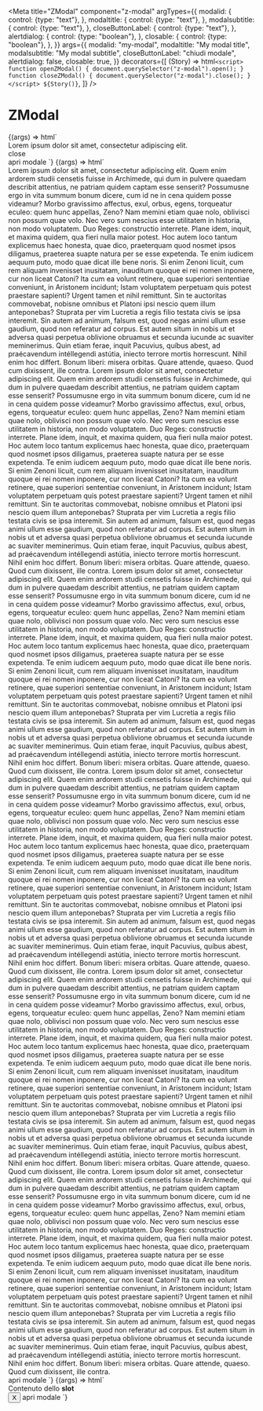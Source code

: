 
<Meta
  title="ZModal"
  component="z-modal"
  argTypes={{
    modalid: {
      control: {type: "text"},
    },
    modaltitle: {
      control: {type: "text"},
    },
    modalsubtitle: {
      control: {type: "text"},
    },
    closeButtonLabel: {
      control: {type: "text"},
    },
    alertdialog: {
      control: {type: "boolean"},
    },
    closable: {
      control: {type: "boolean"},
    },
  }}
  args={{
    modalid: "my-modal",
    modaltitle: "My modal title",
    modalsubtitle: "My modal subtitle",
    closeButtonLabel: "chiudi modale",
    alertdialog: false,
    closable: true,
  }}
  decorators={[
    (Story) => html`
      <script>
        function openZModal() {
          document.querySelector("z-modal").open();
        }
        function closeZModal() {
          document.querySelector("z-modal").close();
        }
      </script>
      ${Story()}
    `,
  ]}
/>

# ZModal

<Canvas>
  <Story
    name="Short text"
    args={{modalid: "my-modal-short"}}
  >
    {(args) => html`
      <z-modal
        modalid=${args.modalid}
        modaltitle=${args.modaltitle}
        modalsubtitle=${args.modalsubtitle}
        close-button-label=${args.closeButtonLabel}
        alertdialog=${args.alertdialog}
        closable=${args.closable}
      >
        <div slot="modalContent">
          Lorem ipsum dolor sit amet, consectetur adipiscing elit.
          <br />
          <z-button onclick="closeZModal()">close</z-button>
        </div>
      </z-modal>
      <z-button onclick="openZModal()">apri modale</z-button>
    `}
  </Story>
</Canvas>

<Canvas>
  <Story
    name="Long text"
    args={{modalid: "my-modal-long"}}
  >
    {(args) => html`
      <z-modal
        modalid=${args.modalid}
        modaltitle=${args.modaltitle}
        modalsubtitle=${args.modalsubtitle}
        close-button-label=${args.closeButtonLabel}
        alertdialog=${args.alertdialog}
        closable=${args.closable}
      >
        <div slot="modalContent">
          Lorem ipsum dolor sit amet, consectetur adipiscing elit. Quem enim ardorem studii censetis fuisse in
          Archimede, qui dum in pulvere quaedam describit attentius, ne patriam quidem captam esse senserit? Possumusne
          ergo in vita summum bonum dicere, cum id ne in cena quidem posse videamur? Morbo gravissimo affectus, exul,
          orbus, egens, torqueatur eculeo: quem hunc appellas, Zeno? Nam memini etiam quae nolo, oblivisci non possum
          quae volo. Nec vero sum nescius esse utilitatem in historia, non modo voluptatem. Duo Reges: constructio
          interrete. Plane idem, inquit, et maxima quidem, qua fieri nulla maior potest. Hoc autem loco tantum
          explicemus haec honesta, quae dico, praeterquam quod nosmet ipsos diligamus, praeterea suapte natura per se
          esse expetenda. Te enim iudicem aequum puto, modo quae dicat ille bene noris. Si enim Zenoni licuit, cum rem
          aliquam invenisset inusitatam, inauditum quoque ei rei nomen inponere, cur non liceat Catoni? Ita cum ea
          volunt retinere, quae superiori sententiae conveniunt, in Aristonem incidunt; Istam voluptatem perpetuam quis
          potest praestare sapienti? Urgent tamen et nihil remittunt. Sin te auctoritas commovebat, nobisne omnibus et
          Platoni ipsi nescio quem illum anteponebas? Stuprata per vim Lucretia a regis filio testata civis se ipsa
          interemit. Sin autem ad animum, falsum est, quod negas animi ullum esse gaudium, quod non referatur ad corpus.
          Est autem situm in nobis ut et adversa quasi perpetua oblivione obruamus et secunda iucunde ac suaviter
          meminerimus. Quin etiam ferae, inquit Pacuvius, quíbus abest, ad praécavendum intéllegendi astútia, iniecto
          terrore mortis horrescunt. Nihil enim hoc differt. Bonum liberi: misera orbitas. Quare attende, quaeso. Quod
          cum dixissent, ille contra. Lorem ipsum dolor sit amet, consectetur adipiscing elit. Quem enim ardorem studii
          censetis fuisse in Archimede, qui dum in pulvere quaedam describit attentius, ne patriam quidem captam esse
          senserit? Possumusne ergo in vita summum bonum dicere, cum id ne in cena quidem posse videamur? Morbo
          gravissimo affectus, exul, orbus, egens, torqueatur eculeo: quem hunc appellas, Zeno? Nam memini etiam quae
          nolo, oblivisci non possum quae volo. Nec vero sum nescius esse utilitatem in historia, non modo voluptatem.
          Duo Reges: constructio interrete. Plane idem, inquit, et maxima quidem, qua fieri nulla maior potest. Hoc
          autem loco tantum explicemus haec honesta, quae dico, praeterquam quod nosmet ipsos diligamus, praeterea
          suapte natura per se esse expetenda. Te enim iudicem aequum puto, modo quae dicat ille bene noris. Si enim
          Zenoni licuit, cum rem aliquam invenisset inusitatam, inauditum quoque ei rei nomen inponere, cur non liceat
          Catoni? Ita cum ea volunt retinere, quae superiori sententiae conveniunt, in Aristonem incidunt; Istam
          voluptatem perpetuam quis potest praestare sapienti? Urgent tamen et nihil remittunt. Sin te auctoritas
          commovebat, nobisne omnibus et Platoni ipsi nescio quem illum anteponebas? Stuprata per vim Lucretia a regis
          filio testata civis se ipsa interemit. Sin autem ad animum, falsum est, quod negas animi ullum esse gaudium,
          quod non referatur ad corpus. Est autem situm in nobis ut et adversa quasi perpetua oblivione obruamus et
          secunda iucunde ac suaviter meminerimus. Quin etiam ferae, inquit Pacuvius, quíbus abest, ad praécavendum
          intéllegendi astútia, iniecto terrore mortis horrescunt. Nihil enim hoc differt. Bonum liberi: misera orbitas.
          Quare attende, quaeso. Quod cum dixissent, ille contra. Lorem ipsum dolor sit amet, consectetur adipiscing
          elit. Quem enim ardorem studii censetis fuisse in Archimede, qui dum in pulvere quaedam describit attentius,
          ne patriam quidem captam esse senserit? Possumusne ergo in vita summum bonum dicere, cum id ne in cena quidem
          posse videamur? Morbo gravissimo affectus, exul, orbus, egens, torqueatur eculeo: quem hunc appellas, Zeno?
          Nam memini etiam quae nolo, oblivisci non possum quae volo. Nec vero sum nescius esse utilitatem in historia,
          non modo voluptatem. Duo Reges: constructio interrete. Plane idem, inquit, et maxima quidem, qua fieri nulla
          maior potest. Hoc autem loco tantum explicemus haec honesta, quae dico, praeterquam quod nosmet ipsos
          diligamus, praeterea suapte natura per se esse expetenda. Te enim iudicem aequum puto, modo quae dicat ille
          bene noris. Si enim Zenoni licuit, cum rem aliquam invenisset inusitatam, inauditum quoque ei rei nomen
          inponere, cur non liceat Catoni? Ita cum ea volunt retinere, quae superiori sententiae conveniunt, in
          Aristonem incidunt; Istam voluptatem perpetuam quis potest praestare sapienti? Urgent tamen et nihil
          remittunt. Sin te auctoritas commovebat, nobisne omnibus et Platoni ipsi nescio quem illum anteponebas?
          Stuprata per vim Lucretia a regis filio testata civis se ipsa interemit. Sin autem ad animum, falsum est, quod
          negas animi ullum esse gaudium, quod non referatur ad corpus. Est autem situm in nobis ut et adversa quasi
          perpetua oblivione obruamus et secunda iucunde ac suaviter meminerimus. Quin etiam ferae, inquit Pacuvius,
          quíbus abest, ad praécavendum intéllegendi astútia, iniecto terrore mortis horrescunt. Nihil enim hoc differt.
          Bonum liberi: misera orbitas. Quare attende, quaeso. Quod cum dixissent, ille contra. Lorem ipsum dolor sit
          amet, consectetur adipiscing elit. Quem enim ardorem studii censetis fuisse in Archimede, qui dum in pulvere
          quaedam describit attentius, ne patriam quidem captam esse senserit? Possumusne ergo in vita summum bonum
          dicere, cum id ne in cena quidem posse videamur? Morbo gravissimo affectus, exul, orbus, egens, torqueatur
          eculeo: quem hunc appellas, Zeno? Nam memini etiam quae nolo, oblivisci non possum quae volo. Nec vero sum
          nescius esse utilitatem in historia, non modo voluptatem. Duo Reges: constructio interrete. Plane idem,
          inquit, et maxima quidem, qua fieri nulla maior potest. Hoc autem loco tantum explicemus haec honesta, quae
          dico, praeterquam quod nosmet ipsos diligamus, praeterea suapte natura per se esse expetenda. Te enim iudicem
          aequum puto, modo quae dicat ille bene noris. Si enim Zenoni licuit, cum rem aliquam invenisset inusitatam,
          inauditum quoque ei rei nomen inponere, cur non liceat Catoni? Ita cum ea volunt retinere, quae superiori
          sententiae conveniunt, in Aristonem incidunt; Istam voluptatem perpetuam quis potest praestare sapienti?
          Urgent tamen et nihil remittunt. Sin te auctoritas commovebat, nobisne omnibus et Platoni ipsi nescio quem
          illum anteponebas? Stuprata per vim Lucretia a regis filio testata civis se ipsa interemit. Sin autem ad
          animum, falsum est, quod negas animi ullum esse gaudium, quod non referatur ad corpus. Est autem situm in
          nobis ut et adversa quasi perpetua oblivione obruamus et secunda iucunde ac suaviter meminerimus. Quin etiam
          ferae, inquit Pacuvius, quíbus abest, ad praécavendum intéllegendi astútia, iniecto terrore mortis horrescunt.
          Nihil enim hoc differt. Bonum liberi: misera orbitas. Quare attende, quaeso. Quod cum dixissent, ille contra.
          Lorem ipsum dolor sit amet, consectetur adipiscing elit. Quem enim ardorem studii censetis fuisse in
          Archimede, qui dum in pulvere quaedam describit attentius, ne patriam quidem captam esse senserit? Possumusne
          ergo in vita summum bonum dicere, cum id ne in cena quidem posse videamur? Morbo gravissimo affectus, exul,
          orbus, egens, torqueatur eculeo: quem hunc appellas, Zeno? Nam memini etiam quae nolo, oblivisci non possum
          quae volo. Nec vero sum nescius esse utilitatem in historia, non modo voluptatem. Duo Reges: constructio
          interrete. Plane idem, inquit, et maxima quidem, qua fieri nulla maior potest. Hoc autem loco tantum
          explicemus haec honesta, quae dico, praeterquam quod nosmet ipsos diligamus, praeterea suapte natura per se
          esse expetenda. Te enim iudicem aequum puto, modo quae dicat ille bene noris. Si enim Zenoni licuit, cum rem
          aliquam invenisset inusitatam, inauditum quoque ei rei nomen inponere, cur non liceat Catoni? Ita cum ea
          volunt retinere, quae superiori sententiae conveniunt, in Aristonem incidunt; Istam voluptatem perpetuam quis
          potest praestare sapienti? Urgent tamen et nihil remittunt. Sin te auctoritas commovebat, nobisne omnibus et
          Platoni ipsi nescio quem illum anteponebas? Stuprata per vim Lucretia a regis filio testata civis se ipsa
          interemit. Sin autem ad animum, falsum est, quod negas animi ullum esse gaudium, quod non referatur ad corpus.
          Est autem situm in nobis ut et adversa quasi perpetua oblivione obruamus et secunda iucunde ac suaviter
          meminerimus. Quin etiam ferae, inquit Pacuvius, quíbus abest, ad praécavendum intéllegendi astútia, iniecto
          terrore mortis horrescunt. Nihil enim hoc differt. Bonum liberi: misera orbitas. Quare attende, quaeso. Quod
          cum dixissent, ille contra. Lorem ipsum dolor sit amet, consectetur adipiscing elit. Quem enim ardorem studii
          censetis fuisse in Archimede, qui dum in pulvere quaedam describit attentius, ne patriam quidem captam esse
          senserit? Possumusne ergo in vita summum bonum dicere, cum id ne in cena quidem posse videamur? Morbo
          gravissimo affectus, exul, orbus, egens, torqueatur eculeo: quem hunc appellas, Zeno? Nam memini etiam quae
          nolo, oblivisci non possum quae volo. Nec vero sum nescius esse utilitatem in historia, non modo voluptatem.
          Duo Reges: constructio interrete. Plane idem, inquit, et maxima quidem, qua fieri nulla maior potest. Hoc
          autem loco tantum explicemus haec honesta, quae dico, praeterquam quod nosmet ipsos diligamus, praeterea
          suapte natura per se esse expetenda. Te enim iudicem aequum puto, modo quae dicat ille bene noris. Si enim
          Zenoni licuit, cum rem aliquam invenisset inusitatam, inauditum quoque ei rei nomen inponere, cur non liceat
          Catoni? Ita cum ea volunt retinere, quae superiori sententiae conveniunt, in Aristonem incidunt; Istam
          voluptatem perpetuam quis potest praestare sapienti? Urgent tamen et nihil remittunt. Sin te auctoritas
          commovebat, nobisne omnibus et Platoni ipsi nescio quem illum anteponebas? Stuprata per vim Lucretia a regis
          filio testata civis se ipsa interemit. Sin autem ad animum, falsum est, quod negas animi ullum esse gaudium,
          quod non referatur ad corpus. Est autem situm in nobis ut et adversa quasi perpetua oblivione obruamus et
          secunda iucunde ac suaviter meminerimus. Quin etiam ferae, inquit Pacuvius, quíbus abest, ad praécavendum
          intéllegendi astútia, iniecto terrore mortis horrescunt. Nihil enim hoc differt. Bonum liberi: misera orbitas.
          Quare attende, quaeso. Quod cum dixissent, ille contra.
        </div>
      </z-modal>
      <z-button onclick="openZModal()">apri modale</z-button>
    `}
  </Story>
</Canvas>

<Canvas>
  <Story
    name="Slotted close button"
    args={{modalid: "my-modal-slotted-close"}}
  >
    {(args) => html`
      <z-modal
        modalid=${args.modalid}
        modaltitle=${args.modaltitle}
        modalsubtitle=${args.modalsubtitle}
        close-button-label=${args.closeButtonLabel}
        alertdialog=${args.alertdialog}
        closable=${args.closable}
      >
        <div slot="modalContent">
          <div>Contenuto dello <b>slot</b></div>
        </div>
        <button
          slot="modalCloseButton"
          aria-label="close"
          onclick="closeZModal()"
        >
          X
        </button>
      </z-modal>
      <z-button onclick="openZModal()">apri modale</z-button>
    `}
  </Story>
</Canvas>

<ArgsTable of="z-modal" />
